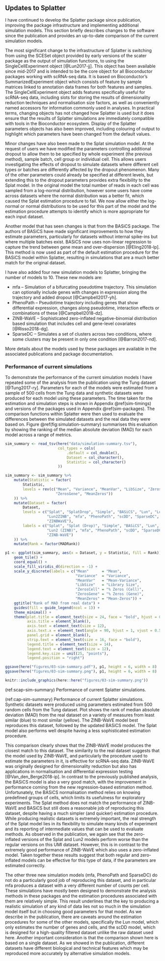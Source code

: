## Updates to Splatter {#splatter-update}

I have continued to develop the Splatter package since publication, improving
the package infrastructure and implementing additional simulation models. This
section briefly describes changes to the software since the publication and
provides an up-to-date comparison of the current simulation models.

The most significant change to the infrastructure of Splatter is switching from
using the SCESet object provided by early versions of the scater package as the
output of simulation functions, to using the SingleCellExperiment object
[@Lun2017-jj]. This object has been available since mid-2017 and is intended to
be the core object for all Bioconductor packages working with scRNA-seq data.
It is based on Bioconductor's SummarizedExperiment object which consists of
feature by sample matrices linked to annotation data frames for both features
and samples. The SingleCellExperiment object adds features specifically useful
for scRNA-seq data, including slots for storing the results of dimensionality
reduction techniques and normalisation size factors, as well as conveniently
named accessors for information commonly used in analyses. In practical terms,
changing objects has not changed how Splatter is used but it does ensure that
the results of Splatter simulations are immediately compatible with tools in
the Bioconductor ecosystem. Display of the Splatter parameters objects has also
been improved, including colouring of output to highlight which parameters have
been changed from the default values.

Minor changes have also been made to the Splat simulation model. At the request
of users we have modified the parameters controlling additional dropout to
allow them to be specified by whole experiment (the previous method), sample
batch, cell group or individual cell. This allows users investigating the
effects of dropout to simulate datasets where different cell types or batches
are differently affected by the dropout phenomenon. Many of the other
parameters could already be specified at different levels, but extending this to
the dropout parameters provides extra flexibility to the Splat model. In the
original model the total number of reads in each cell was sampled from a
log-normal distribution, however some users have come across datasets where the
normal distribution was a better fit, which caused the Splat estimation
procedure to fail. We now allow either the log-normal or normal distributions
to be used for this part of the model and the estimation procedure attempts to
identify which is more appropriate for each input dataset.

Another model that has seen changes is that from the BASiCS package. The
authors of BASiCS have made significant improvements to how they estimate
parameters, particularly for datasets without internal spike-ins but where
multiple batches exist. BASiCS now uses non-linear regression to capture the
trend between gene mean and over-dispersion [@Eling2018-lp]. This method is now
used as part of the default estimation procedure for the BASiCS model within
Splatter, resulting in simulations that are a much better match for the
original dataset.

I have also added four new simulation models to Splatter, bringing the number of
models to 10. These new models are:

* mfa -- Simulation of a bifurcating pseudotime trajectory. This simulation can
  optionally include genes with changes in expression along the trajectory and
  added dropout [@Campbell2017-yh].
* PhenoPath -- Pseudotime trajectory including genes that show differential
  expression, changes along pseudotime, interaction effects or combinations of
  these [@Campbell2018-dz].
* ZINB-WaVE -- Sophisticated zero-inflated negative-binomial distribution based
  simulation that includes cell and gene-level covariates [@Risso2018-dg].
* SparseDC -- Simulates a set of clusters across two conditions, where
  some clusters may be present in only one condition [@Barron2017-nd].

More details about the models used by these packages are available in the
associated publications and package documentation.

### Performance of current simulations

\FloatBarrier

To demonstrate the performance of the current simulation models I have repeated
some of the analysis from the publication using the Tung dataset
[@Tung2017-ry]. Parameters for each of the models were estimated from a sample
of 500 cells from the Tung data and synthetic datasets were produced for each
model using these parameters. The time taken for the estimation and simulation
steps is shown in Appendix \@ref(sim-timings) and versions of the packages used
in Appendix \@ref(sim-packages). The comparison functions within Splatter were
then used to evaluate the differences between the simulated datasets and the
real data they were based on. Figure \@ref(fig:simulation-summary) summarises
this evaluation by showing the ranking of the median absolute deviation (MAD)
for each model across a range of metrics.

```r
sim_summary <- read_tsv(here("data/simulation-summary.tsv"),
                        col_types = cols(
                            .default = col_double(),
                            Dataset = col_character(),
                            Statistic = col_character()
                        ))

sim_summary <- sim_summary %>%
    mutate(Statistic = factor(
        Statistic,
        levels = rev(c("Mean", "Variance", "MeanVar", "LibSize", "ZerosCell",
                       "ZerosGene", "MeanZeros"))
    )) %>%
    mutate(Dataset = factor(
        Dataset,
        levels = c("Splat", "SplatDrop", "Simple", "BASiCS", "Lun", "Lun2",
                   "Lun2ZINB", "mfa", "PhenoPath", "scDD", "SparseDC",
                   "ZINBWaVE"),
        labels = c("Splat", "Splat (Drop)", "Simple", "BASiCS", "Lun", "Lun2",
                   "Lun2 (ZINB)", "mfa", "PhenoPath", "scDD", "SparseDC",
                   "ZINB-WaVE")
    )) %>%
    mutate(Rank = factor(MADRank))

p1 <- ggplot(sim_summary, aes(x = Dataset, y = Statistic, fill = Rank)) +
    geom_tile() +
    coord_equal() +
    scale_fill_viridis_d(direction = -1) +
    scale_y_discrete(labels = c("Mean"      = "Mean",
                                "Variance"  = "Variance",
                                "MeanVar"   = "Mean-Variance",
                                "LibSize"   = "Library Size",
                                "ZerosCell" = "% Zeros (Cell)",
                                "ZerosGene" = "% Zeros (Gene)",
                                "MeanZeros" = "Mean-Zeros")) +
    ggtitle("Rank of MAD from real data") +
    guides(fill = guide_legend(ncol = 1)) +
    theme_minimal() +
    theme(plot.title = element_text(size = 24, face = "bold", hjust = 0.4),
          axis.title = element_blank(),
          axis.text = element_text(size = 12),
          axis.text.x = element_text(angle = 90, hjust = 1, vjust = 0.5),
          panel.grid = element_blank(),
          strip.text = element_text(size = 16, face = "bold"),
          legend.title = element_text(size = 14),
          legend.text = element_text(size = 12),
          legend.key.size = unit(25, "points"),
          legend.position = "right")

ggsave(here("figures/03-sim-summary.pdf"), p1, height = 6, width = 8)
ggsave(here("figures/03-sim-summary.png"), p1, height = 6, width = 8)

knitr::include_graphics(here::here("figures/03-sim-summary.png"))
```

(ref:scap-sim-summary) Performance of current Splatter simulations.

(ref:cap-sim-summary) Performance of current Splatter simulations. Synthetic datasets were produced using parameters estimated from 500 random cells from the Tung dataset. Plot shows the rank of median absolute deviation (MAD) from the real dataset on a variety of measures from least similar (blue) to most similar (yellow). The ZINB-WaVE model best reproduces this dataset, followed by the updated BASiCS model. The Splat model also performs well despite having a less sophisticated estimation procedure.

This comparison clearly shows that the ZINB-WaVE model produces the closest
match to this dataset. The similarity to the real dataset suggests that the
model used by ZINB-WaVE, and particularly the procedure used to estimate the
parameters in it, is effective for scRNA-seq data. ZINB-WaVE was originally
designed for dimensionality reduction but also has applications in
normalisation and differential expression testing [@Van_den_Berge2018-ip]. In
contrast to the previously published analysis, the BASiCS model is also a very
good match, with the improvement in performance coming from the new
regression-based estimation method. Unfortunately, the BASiCS normalisation
method relies on knowing predefined groups of cells, which limits its
usefulness for exploratory experiments. The Splat method does not match the
performance of ZINB-WaVE and BASiCS but still does a reasonable job of
reproducing this dataset, despite having a much simpler (and quicker)
estimation procedure. While producing realistic datasets is extremely
important, the real strength of the Splat model lies in its flexibility to
simulate many kinds of experiment and its reporting of intermediate values that
can be used to evaluate methods. As observed in the publication, we again see
that the zero-inflated versions of the Splat and Lun2 models perform worse than
the regular versions on this UMI dataset. However, this is in contrast to the
extremely good performance of ZINB-WaVE which also uses a zero-inflated model.
Taken together these results suggest that both regular and zero-inflated models
can be effective for this type of data, if the parameters are estimated
correctly.

The other three new simulation models (mfa, PhenoPath and SparseDC) do not do a
particularly good job of reproducing this dataset, and in particular mfa
produces a dataset with a very different number of counts per cell. These
simulations have mostly been designed to demonstrate the analysis methods in
these packages and the estimation procedures associated with them are
relatively simple. This result underlines that the key to producing a realistic
simulation of any kind of data lies not so much in the simulation model itself
but in choosing good parameters for that model. As we describe in the
publication, there are caveats around the estimation procedures for some of the
other models, specifically the Lun model, which only estimates the number of
genes and cells, and the scDD model, which is designed for a high-quality
filtered dataset unlike the raw dataset used here. Another important
consideration is that the comparison shown here is based on a single dataset.
As we showed in the publication, different datasets have different biological
and technical features which may be reproduced more accurately by alternative
simulation models.
